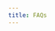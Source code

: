 ```yaml
---
title: FAQs
---
```



<HeadTitle title="FAQs | OpenBB Platform Docs" />

<ul className="grid grid-cols-1 gap-4 -ml-6">
<NewReferenceCard
    title="What's the Difference Between OpenBB SDK and Platform?"
    description="This page highlights some key differences between the legacy OpenBB SDK and the new Platforrm."
    url="faqs/platform_vs_sdk"
/>
<NewReferenceCard
    title="Data Providers"
    description="Get answers about data providers and provider extensions."
    url="faqs/data_providers"
/>
<NewReferenceCard
    title="Errors"
    description="Explanations for common OpenBB error messages."
    url="faqs/errors"
/>
</ul>
